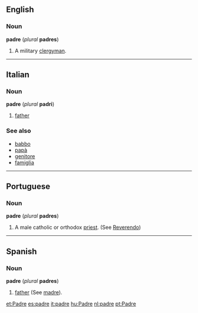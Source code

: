 ==English==
===Noun===
'''padre''' (''plural'' '''padres''')

#A military [[clergyman]].

----
==Italian==
===Noun===
'''padre''' (''plural'' '''padri''')

#[[father]]
===See also===
*[[babbo]]
*[[papà]]
*[[genitore]]
*[[famiglia]]

----
==Portuguese==
===Noun===
'''padre''' (''plural'' '''padres''')

#A male catholic or orthodox [[priest]]. (See [[Reverendo]])

----
==Spanish==
===Noun===
'''padre''' (''plural'' '''padres''')

#[[father]] (See [[madre]]).

[[et:Padre]]
[[es:padre]]
[[it:padre]]
[[hu:Padre]]
[[nl:padre]]
[[pt:Padre]]
